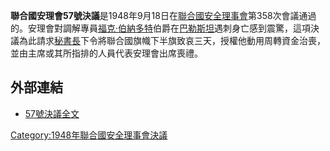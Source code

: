 {{Infobox UN resolution
|number = 57
|organ = SC
|year = 1948年
|date = 9月18日
|meeting = 358
|code =S/RES/57
|document = http://www.un.org/zh/documents/view_doc.asp?symbol=S/RES/57(1948)
|for = 11
|abstention = 0
|against = 0
|subject = 巴勒斯坦問題
|result = 通過
|image = Folke-Bernadotte.jpg
|caption = 福克·伯納多特
}}

'''聯合國安理會57號決議'''是1948年9月18日在[[聯合國安全理事會|聯合國安全理事會]]第358次會議通過的。安理會對調解專員[[福克·伯納多特|福克·伯納多特]]伯爵在[[巴勒斯坦|巴勒斯坦]]遇刺身亡感到震驚，這項決議為此請求[[聯合國秘書長|秘書長]]下令將聯合國旗幟下半旗致哀三天，授權他動用周轉資金治喪，並由主席或其所指排的人員代表安理會出席喪禮。

==外部連結==
*[http://www.un.org/zh/documents/view_doc.asp?symbol=S/RES/57(1948) 57號決議全文] {{Wayback|url=http://www.un.org/zh/documents/view_doc.asp?symbol=S%2FRES%2F57%281948%29 |date=20160401195335 }}

{{UN-stub}}
{{UNSCR 1948}}

[[Category:1948年聯合國安全理事會決議|Category:1948年聯合國安全理事會決議]]
